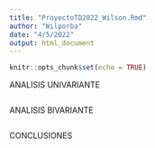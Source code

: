 ```yaml
---
title: "ProyectoTD2022_Wilson.Rmd"
author: "Wilporba"
date: "4/5/2022"
output: html_document
---
```


```r
knitr::opts_chunk$set(echo = TRUE)
```

ANALISIS UNIVARIANTE

```r

```


ANALISIS BIVARIANTE

```r

```

CONCLUSIONES
